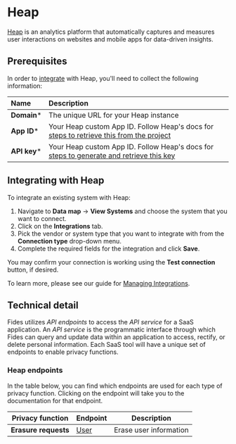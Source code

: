 # Heap
[Heap](https://heap.io/) is an analytics platform that automatically captures and measures user interactions on websites and mobile apps for data-driven insights.

## Prerequisites

In order to [integrate](/user-guides/integrations) with Heap, you'll need to collect the following information:

| Name                       | Description                                                                                                                             |
| :------------------------- | :-------------------------------------------------------------------------------------------------------------------------------------- |
| **Domain***                | The unique URL for your Heap instance |
| **App ID***                 | Your Heap custom App ID. Follow Heap's docs for [steps to retrieve this from the project](https://developers.heap.io/docs/web#base-installation) |
| **API key***                 | Your Heap custom App ID. Follow Heap's docs for [steps to generate and retrieve this key](https://help.heap.io/data-privacy/data-deletion/user-deletion-with-postman/) |



## Integrating with Heap
To integrate an existing system with Heap:

1. Navigate to **Data map** → **View Systems** and choose the system that you want to connect.
2. Click on the **Integrations** tab.
3. Pick the vendor or system type that you want to integrate with from the **Connection type** drop-down menu.
4. Complete the required fields for the integration and click **Save**. 

You may confirm your connection is working using the **Test connection** button, if desired.

To learn more, please see our guide for [Managing Integrations](/user-guides/integrations/manage-integrations).

## Technical detail 

Fides utilizes _API endpoints_ to access the _API service_ for a SaaS application. An _API service_ is the programmatic interface through which Fides can query and update data within an application to access, rectify, or delete personal information. Each SaaS tool will have a unique set of endpoints to enable privacy functions. 

### Heap endpoints
In the table below, you can find which endpoints are used for each type of privacy function. Clicking on the endpoint will take you to the documentation for that endpoint.

| Privacy function | Endpoint | Description |
|----|----|----|
| **Erasure requests**            | [User](https://help.heap.io/data-privacy/data-deletion/user-deletion-with-postman/) | Erase user information |




